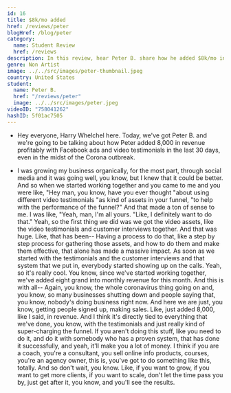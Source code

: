 ```yaml
---
id: 16
title: $8k/mo added
href: /reviews/peter
blogHref: /blog/peter
category:
  name: Student Review
  href: /reviews
description: In this review, hear Peter B. share how he added $8k/mo in sales in less than 30 days helping wedding photographers and videographers get more clients.
genre: Non Artist
image: ../../src/images/peter-thumbnail.jpeg
country: United States
student:
  name: Peter B.
  href: "/reviews/peter"
  image: ../../src/images/peter.jpeg
videoID: "758041262"
hashID: 5f01ac7505
---
```


- Hey everyone, Harry Whelchel here. Today, we've got Peter B. and we're going to be talking about how Peter added 8,000 in revenue profitably with Facebook ads and video testimonials in the last 30 days, even in the midst of the Corona outbreak.

- I was growing my business organically, for the most part, through social media and it was going well, you know, but I knew that it could be better. And so when we started working together and you came to me and you were like, "Hey man, you know, have you ever thought "about using different video testimonials "as kind of assets in your funnel, "to help with the performance of the funnel?" And that made a ton of sense to me. I was like, "Yeah, man, I'm all yours. "Like, I definitely want to do that." Yeah, so the first thing we did was we got the video assets, like the video testimonials and customer interviews together. And that was huge. Like, that has been-- Having a process to do that, like a step by step process for gathering those assets, and how to do them and make them effective, that alone has made a massive impact. As soon as we started with the testimonials and the customer interviews and that system that we put in, everybody started showing up on the calls. Yeah, so it's really cool. You know, since we've started working together, we've added eight grand into monthly revenue for this month. And this is with all-- Again, you know, the whole coronavirus thing going on and, you know, so many businesses shutting down and people saying that, you know, nobody's doing business right now. And here we are just, you know, getting people signed up, making sales. Like, just added 8,000, like I said, in revenue. And I think it's directly tied to everything that we've done, you know, with the testimonials and just really kind of super-charging the funnel. If you aren't doing this stuff, like you need to do it, and do it with somebody who has a proven system, that has done it successfully, and yeah, it'll make you a lot of money. I think if you are a coach, you're a consultant, you sell online info products, courses, you're an agency owner, this is, you've got to do something like this, totally. And so don't wait, you know. Like, if you want to grow, if you want to get more clients, if you want to scale, don't let the time pass you by, just get after it, you know, and you'll see the results.
